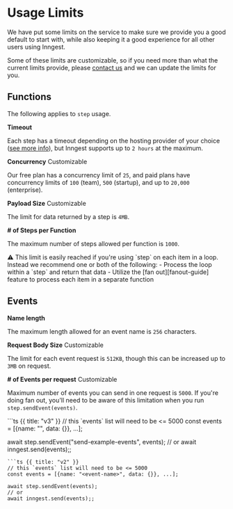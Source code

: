 
# Usage Limits

We have put some limits on the service to make sure we provide you a good default to start with, while also keeping it a good experience for all other users using Inngest.

Some of these limits are customizable, so if you need more than what the current limits provide, please [contact us][contact] and we can update the limits for you.

## Functions

The following applies to `step` usage.

**Timeout**

Each step has a timeout depending on the hosting provider of your choice ([see more info][provider-docs]),
but Inngest supports up to `2 hours` at the maximum.

**Concurrency** <Tag>Customizable</Tag>

Our free plan has a concurrency limit of `25`, and paid plans have concurrency limits of `100` (team), `500` (startup), and up to `20,000` (enterprise).

**Payload Size** <Tag>Customizable</Tag>

The limit for data returned by a step is `4MB`.

**# of Steps per Function**

The maximum number of steps allowed per function is `1000`.

<Callout>
  ⚠️
  This limit is easily reached if you're using `step` on each item in a loop.
  Instead we recommend one or both of the following:
  - Process the loop within a `step` and return that data
  - Utilize the [fan out][fanout-guide] feature to process each item in a separate function
</Callout>

## Events

**Name length**

The maximum length allowed for an event name is `256` characters.

**Request Body Size** <Tag>Customizable</Tag>

The limit for each event request is `512KB`, though this can be increased up to `3MB` on request.

**# of Events per request** <Tag>Customizable</Tag>

Maximum number of events you can send in one request is `5000`.
If you're doing fan out, you'll need to be aware of this limitation when you run `step.sendEvent(events)`.

<CodeGroup>
```ts {{ title: "v3" }}
// this `events` list will need to be <= 5000
const events = [{name: "<event-name>", data: {}}, ...];

await step.sendEvent("send-example-events", events);
// or
await inngest.send(events);;
```
```ts {{ title: "v2" }}
// this `events` list will need to be <= 5000
const events = [{name: "<event-name>", data: {}}, ...];

await step.sendEvent(events);
// or
await inngest.send(events);;
```
</CodeGroup>

[provider-docs]: /docs/usage-limits/providers
[fanout-guide]: /docs/guides/fan-out-jobs
[contact]: /contact
